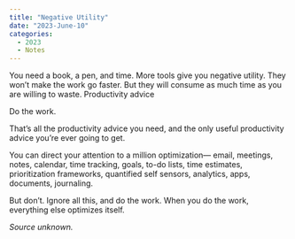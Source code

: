 ---
title: "Negative Utility"
date: "2023-June-10"
categories:
  - 2023
  - Notes
---

You need a book, a pen, and time. More tools give you negative utility. They won't make the work go faster. But they will consume as much time as you are willing to waste. Productivity advice

Do the work.

That's all the productivity advice you need, and the only useful productivity advice you're ever going to get.

You can direct your attention to a million optimization--- email, meetings, notes, calendar, time tracking, goals, to-do lists, time estimates, prioritization frameworks, quantified self sensors, analytics, apps, documents, journaling.

But don't. Ignore all this, and do the work. When you do the work, everything else optimizes itself.

*Source unknown.*
